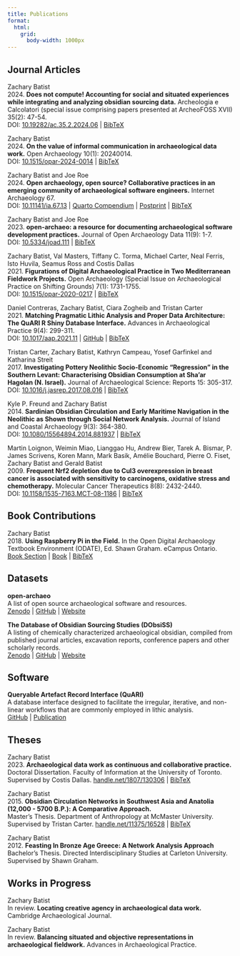```yaml
---
title: Publications
format: 
  html: 
    grid: 
      body-width: 1000px
---
```

## Journal Articles
Zachary Batist\
2024. **Does not compute! Accounting for social and situated experiences while integrating and analyzing obsidian sourcing data.**
Archeologia e Calcolatori (special issue comprising papers presented at ArcheoFOSS XVII) 35(2): 47-54.\
DOI: [10.19282/ac.35.2.2024.06](https://doi.org/10.19282/ac.35.2.2024.06)
| [BibTeX](/bibtex/batist2024b.bib)

Zachary Batist\
2024. **On the value of informal communication in archaeological data work.**
Open Archaeology 10(1): 20240014.\
DOI: [10.1515/opar-2024-0014](https://doi.org/10.1515/opar-2024-0014)
| [BibTeX](/bibtex/batist2024a.bib)

Zachary Batist and Joe Roe\
2024. **Open archaeology, open source? Collaborative practices in an emerging community of archaeological software engineers.**
Internet Archaeology 67.\
DOI: [10.11141/ia.67.13](https://doi.org/10.11141/ia.67.13)
| [Quarto Compendium](https://github.com/zackbatist/openarchaeo-collaboration)
| [Postprint](https://zackbatist.info/openarchaeo-collaboration/)
| [BibTeX](/bibtex/batist2024.bib)

Zachary Batist and Joe Roe\
2023. **open-archaeo: a resource for documenting archaeological software development practices.**
Journal of Open Archaeology Data 11(9): 1-7.\
DOI: [10.5334/joad.111](https://doi.org/10.5334/joad.111)
| [BibTeX](/bibtex/batist2023.bib)

Zachary Batist, Val Masters, Tiffany C. Torma, Michael Carter, Neal Ferris, Isto Huvila, Seamus Ross and Costis Dallas\
2021. **Figurations of Digital Archaeological Practice in Two Mediterranean Fieldwork Projects.**
Open Archaeology (Special Issue on Archaeological Practice on Shifting Grounds) 7(1): 1731-1755.\
DOI: [10.1515/opar-2020-0217](https://doi.org/10.1515/opar-2020-0217)
| [BibTeX](/bibtex/batist2021.bib)

Daniel Contreras, Zachary Batist, Ciara Zogheib and Tristan Carter\
2021. **Matching Pragmatic Lithic Analysis and Proper Data Architecture: The QuARI R Shiny Database Interface.**
Advances in Archaeological Practice 9(4): 299-311.\
DOI: [10.1017/aap.2021.11](https://doi.org/10.1017/aap.2021.11)
| [GitHub](https://github.com/zackbatist/QuARI)
| [BibTeX](/bibtex/contreras2021.bib)

Tristan Carter, Zachary Batist, Kathryn Campeau, Yosef Garfinkel and Katharina Streit\
2017. **Investigating Pottery Neolithic Socio-Economic "Regression" in the Southern Levant: Characterising Obsidian Consumption at Sha’ar Hagolan (N. Israel).**
Journal of Archaeological Science: Reports 15: 305-317.\
DOI: [10.1016/j.jasrep.2017.08.016](https://doi.org/10.1016/j.jasrep.2017.08.016)
| [BibTeX](/bibtex/carter2017.bib)

Kyle P. Freund and Zachary Batist\
2014. **Sardinian Obsidian Circulation and Early Maritime Navigation in the Neolithic as Shown through Social Network Analysis.**
Journal of Island and Coastal Archaeology 9(3): 364-380.\
DOI: [10.1080/15564894.2014.881937](https://doi.org/10.1080/15564894.2014.881937)
| [BibTeX](/bibtex/freund2014.bib)

Martin Loignon, Weimin Miao, Lianggao Hu, Andrew Bier, Tarek A. Bismar, P. James Scrivens, Koren Mann, Mark Basik, Amélie Bouchard, Pierre O. Fiset, Zachary Batist and Gerald Batist\
2009. **Frequent Nrf2 depletion due to Cul3 overexpression in breast cancer is associated with sensitivity to carcinogens, oxidative stress and chemotherapy.**
Molecular Cancer Therapeutics 8(8): 2432-2440.\
DOI: [10.1158/1535-7163.MCT-08-1186](https://doi.org/10.1158/1535-7163.MCT-08-1186)
| [BibTeX](/bibtex/loignon2009.bib)

## Book Contributions
Zachary Batist\
2018. **Using Raspberry Pi in the Field.**
In the Open Digital Archaeology Textbook Environment (ODATE), Ed. Shawn Graham. eCampus Ontario.\
[Book Section](https://o-date.github.io/draft/book/d-printing-raspberry-pi-and-maker-archaeology.html#using-raspberry-pi-in-the-field)
| [Book](https://o-date.github.io)
| [BibTeX](/bibtex/batist2018.bib)\

## Datasets
**open-archaeo**\
A list of open source archaeological software and resources.\
[Zenodo](https://doi.org/10.5281/zenodo.8299651)
| [GitHub](https://github.com/zackbatist/open-archaeo)
| [Website](https://open-archaeo.info)

**The Database of Obsidian Sourcing Studies (DObsiSS)**\
A listing of chemically characterized archaeological obsidian, compiled from published journal articles, excavation reports, conference papers and other scholarly records.\
[Zenodo](http://dx.doi.org/10.5281/zenodo.55848)
| [GitHub](https://github.com/zackbatist/DObsiSS)
| [Website](https://zackbatist.info/DObsiSS)

## Software
**Queryable Artefact Record Interface (QuARI)**\
A database interface designed to facilitate the irregular, iterative, and non-linear workflows that are commonly employed in lithic analysis.\
[GitHub](https://github.com/zackbatist/QuARI)
| [Publication](https://doi.org/10.1017/aap.2021.11)

## Theses
Zachary Batist\
2023. **Archaeological data work as continuous and collaborative practice.**\
Doctoral Dissertation.
Faculty of Information at the University of Toronto.\
Supervised by Costis Dallas.
[handle.net/1807/130306](https://hdl.handle.net/1807/130306)
| [BibTeX](/bibtex/batist2023a.bib)

Zachary Batist\
2015. **Obsidian Circulation Networks in Southwest Asia and Anatolia (12,000 - 5700 B.P.): A Comparative Approach.**\
Master's Thesis.
Department of Anthropology at McMaster University.\
Supervised by Tristan Carter.
[handle.net/11375/16528](http://hdl.handle.net/11375/16528)
| [BibTeX](/bibtex/batist2015.bib)

Zachary Batist\
2012. **Feasting In Bronze Age Greece: A Network Analysis Approach**\
Bachelor's Thesis.
Directed Interdisciplinary Studies at Carleton University.\
Supervised by Shawn Graham.

## Works in Progress
Zachary Batist\
In review. **Locating creative agency in archaeological data work.**
Cambridge Archaeological Journal.

Zachary Batist\
In review. **Balancing situated and objective representations in archaeological fieldwork.**
Advances in Archaeological Practice.